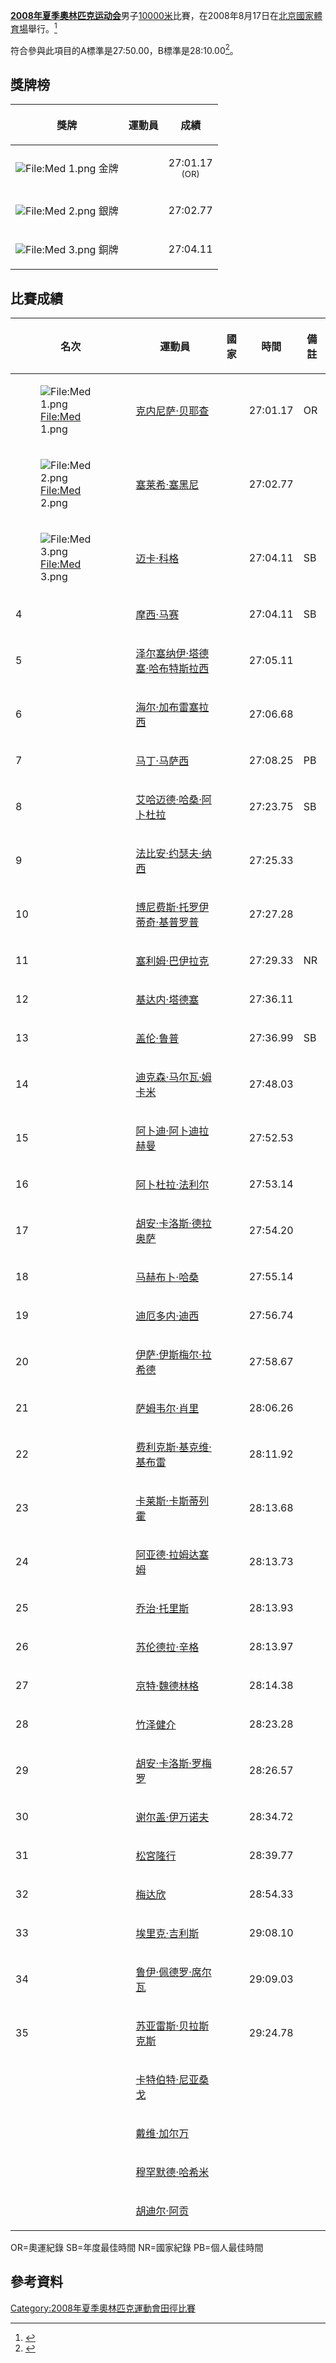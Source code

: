 {{2008年奥运会田径}}

'''[[2008年夏季奧林匹克运动会|2008年夏季奧林匹克运动会]]'''男子[[10000米|10000米]]比賽，在2008年8月17日在[[北京國家體育場|北京國家體育場]]舉行。<ref>{{cite web |url=http://www.iaaf.org/OLY08/results/eventCode=3659/bydiscipline/index.html |title=Olympic Athletics Competition Schedule |accessdate=2008-08-04 |4= |publisher=[[IAAF|IAAF]] |deadurl=yes |archiveurl=https://web.archive.org/web/20080913131714/http://www.iaaf.org/OLY08/results/eventCode%3D3659/bydiscipline/index.html |archivedate=2008-09-13 }}</ref>

符合參與此項目的A標準是27:50.00，B標準是28:10.00<ref>{{cite web |url=http://www.iaaf.org/OLY08/standards/index.html |title=Entry Standards - The XXIX Olympic Games - Beijing, China - 8/24 August 2008 |accessdate=2008-08-04 |4= |publisher=[[IAAF|IAAF]] |archive-date=2008-09-13 |archive-url=https://web.archive.org/web/20080913131730/http://www.iaaf.org/OLY08/standards/index.html |dead-url=no }}</ref>。

== 獎牌榜 ==
{| class="wikitable"
|- bgcolor="#efefef"
!align="center"|'''獎牌'''
!align="center"|'''運動員'''
!align="center"|'''成績'''
|-
| bgcolor="gold" | [[File:Med_1.png|File:Med 1.png]] 金牌
| {{flagIOCathlete|[[克内尼萨·贝耶查|克内尼萨·-{zh-hans:贝耶查;zh-hk:比姬妮;zh-tw:貝寇爾;}-]]|ETH|2008年夏季}}||27:01.17 <br /><small>(OR)</small>
|-
| bgcolor="silver" | [[File:Med_2.png|File:Med 2.png]] 銀牌
| {{flagIOCathlete|[[塞莱希·塞黑尼|塞莱希·-{zh-hans:塞黑尼;zh-hant:塞辛}-]]|ETH|2008年夏季}}||27:02.77
|-
| bgcolor="cc9966" | [[File:Med_3.png|File:Med 3.png]] 銅牌
| {{flagIOCathlete|[[迈卡·科格|迈卡·-{zh-hans:科格;zh-hant:柯戈}-]]|KEN|2008年夏季}}||27:04.11
|}

== 比賽成績 ==
{| class="sortable wikitable" style="text-align:center"
!名次!!運動員!!國家!!時間!!備註
|-
|[[File:Med_1.png|File:Med 1.png]]
|align="left"| [[克内尼萨·贝耶查|克内尼萨·贝耶查]] ||align="left"| {{flagIOC|ETH|2008年夏季}}
|27:01.17 
|OR
|-
|[[File:Med_2.png|File:Med 2.png]]
|align="left"| [[塞莱希·塞黑尼|塞莱希·塞黑尼]] ||align="left"| {{flagIOC|ETH|2008年夏季}}
|27:02.77 
| 
|-
|[[File:Med_3.png|File:Med 3.png]]
|align="left"| [[迈卡·科格|迈卡·科格]] ||align="left"| {{flagIOC|KEN|2008年夏季}}
|27:04.11 
|SB
|-
|4
|align="left"| [[摩西·马赛|摩西·马赛]] ||align="left"| {{flagIOC|KEN|2008年夏季}}
|27:04.11 
|SB
|-
|5
|align="left"| [[泽尔塞纳伊·塔德塞·哈布特斯拉西|泽尔塞纳伊·塔德塞·哈布特斯拉西]] ||align="left"| {{flagIOC|ERI|2008年夏季}}
|27:05.11 
| 
|-
|6
|align="left"| [[海尔·加布雷塞拉西|海尔·加布雷塞拉西]] ||align="left"| {{flagIOC|ETH|2008年夏季}}
|27:06.68 
| 
|-
|7
|align="left"| [[马丁·马萨西|马丁·马萨西]] ||align="left"| {{flagIOC|KEN|2008年夏季}}
|27:08.25 
|PB
|-
|8
|align="left"| [[艾哈迈德·哈桑·阿卜杜拉|艾哈迈德·哈桑·阿卜杜拉]] ||align="left"| {{flagIOC|QAT|2008年夏季}}
|27:23.75 
|SB
|-
|9
|align="left"| [[法比安·约瑟夫·纳西|法比安·约瑟夫·纳西]] ||align="left"| {{flagIOC|TAN|2008年夏季}}
|27:25.33 
| 
|-
|10
|align="left"| [[博尼费斯·托罗伊蒂奇·基普罗普|博尼费斯·托罗伊蒂奇·基普罗普]] ||align="left"| {{flagIOC|UGA|2008年夏季}}
|27:27.28 
| 
|-
|11
|align="left"| [[塞利姆·巴伊拉克|塞利姆·巴伊拉克]] ||align="left"| {{flagIOC|TUR|2008年夏季}}
|27:29.33 
|NR
|-
|12
|align="left"| [[基达内·塔德塞|基达内·塔德塞]] ||align="left"| {{flagIOC|ERI|2008年夏季}}
|27:36.11 
| 
|-
|13
|align="left"| [[盖伦·鲁普|盖伦·鲁普]] ||align="left"| {{flagIOC|USA|2008 Summer}}
|27:36.99 
|SB
|-
|14
|align="left"| [[迪克森·马尔瓦·姆卡米|迪克森·马尔瓦·姆卡米]] ||align="left"| {{flagIOC|TAN|2008年夏季}}
|27:48.03 
| 
|-
|15
|align="left"| [[阿卜迪·阿卜迪拉赫曼|阿卜迪·阿卜迪拉赫曼]] ||align="left"| {{flagIOC|USA|2008年夏季}}
|27:52.53 
| 
|-
|16
|align="left"| [[阿卜杜拉·法利尔|阿卜杜拉·法利尔]] ||align="left"| {{flagIOC|MAR|2008年夏季}}
|27:53.14 
| 
|-
|17
|align="left"| [[胡安·卡洛斯·德拉奥萨|胡安·卡洛斯·德拉奥萨]] ||align="left"| {{flagIOC|ESP|2008年夏季}}
|27:54.20 
| 
|-
|18
|align="left"| [[马赫布卜·哈桑|马赫布卜·哈桑]] ||align="left"| {{flagIOC|BRN|2008年夏季}}
|27:55.14 
| 
|-
|19
|align="left"| [[迪厄多内·迪西|迪厄多内·迪西]] ||align="left"| {{flagIOC|RWA|2008年夏季}}
|27:56.74 
| 
|-
|20
|align="left"| [[伊萨·伊斯梅尔·拉希德|伊萨·伊斯梅尔·拉希德]] ||align="left"| {{flagIOC|QAT|2008年夏季}}
|27:58.67 
| 
|-
|21
|align="left"| [[萨姆韦尔·肖里|萨姆韦尔·肖里]] ||align="left"| {{flagIOC|TAN|2008年夏季}}
|28:06.26 
| 
|-
|22
|align="left"| [[费利克斯·基克维·基布雷|费利克斯·基克维·基布雷]] ||align="left"| {{flagIOC|QAT|2008年夏季}}
|28:11.92 
| 
|-
|23
|align="left"| [[卡莱斯·卡斯蒂列霍|卡莱斯·卡斯蒂列霍]] ||align="left"| {{flagIOC|ESP|2008年夏季}}
|28:13.68 
| 
|-
|24
|align="left"| [[阿亚德·拉姆达塞姆|阿亚德·拉姆达塞姆]] ||align="left"| {{flagIOC|ESP|2008年夏季}}
|28:13.73 
| 
|-
|25
|align="left"| [[乔治·托里斯|乔治·托里斯]] ||align="left"| {{flagIOC|USA|2008年夏季}}
|28:13.93 
| 
|-
|26
|align="left"| [[苏伦德拉·辛格|苏伦德拉·辛格]] ||align="left"| {{flagIOC|IND|2008年夏季}}
|28:13.97 
| 
|-
|27
|align="left"| [[京特·魏德林格|京特·魏德林格]] ||align="left"| {{flagIOC|AUT|2008年夏季}}
|28:14.38 
| 
|-
|28
|align="left"| [[竹泽健介|竹泽健介]] ||align="left"| {{flagIOC|JPN|2008年夏季}}
|28:23.28 
| 
|-
|29
|align="left"| [[胡安·卡洛斯·罗梅罗|胡安·卡洛斯·罗梅罗]] ||align="left"| {{flagIOC|MEX|2008年夏季}}
|28:26.57 
| 
|-
|30
|align="left"| [[谢尔盖·伊万诺夫_(田径)|谢尔盖·伊万诺夫]] ||align="left"| {{flagIOC|RUS|2008年夏季}}
|28:34.72 
| 
|-
|31
|align="left"| [[松宮隆行|松宮隆行]] ||align="left"| {{flagIOC|JPN|2008年夏季}}
|28:39.77 
| 
|-
|32
|align="left"| [[梅达欣|梅达欣]] ||align="left"| {{flagIOC|ERI|2008年夏季}}
|28:54.33 
| 
|-
|33
|align="left"| [[埃里克·吉利斯|埃里克·吉利斯]] ||align="left"| {{flagIOC|CAN|2008年夏季}}
|29:08.10 
| 
|-
|34
|align="left"| [[鲁伊·佩德罗·席尔瓦|鲁伊·佩德罗·席尔瓦]] ||align="left"| {{flagIOC|POR|2008年夏季}}
|29:09.03 
| 
|-
|35
|align="left"| [[苏亚雷斯·贝拉斯克斯|苏亚雷斯·贝拉斯克斯]] ||align="left"| {{flagIOC|MEX|2008年夏季}}
|29:24.78 
| 
|-
|{{Sort|99|}}
|align="left"| [[卡特伯特·尼亚桑戈|卡特伯特·尼亚桑戈]] ||align="left"| {{flagIOC|ZIM|2008年夏季}}
|{{Sort|99:99.99|DNF}}
| 
|-
|{{Sort|99|}}
|align="left"| [[戴维·加尔万|戴维·加尔万]] ||align="left"| {{flagIOC|MEX|2008年夏季}}
|{{Sort|99:99.99|DNF}}
| 
|-
|{{Sort|99|}}
|align="left"| [[穆罕默德·哈希米|穆罕默德·哈希米]] ||align="left"| {{flagIOC|MAR|2008年夏季}}
|{{Sort|99:99.99|DNF}}
| 
|-
|{{Sort|99|}}
|align="left"| [[胡迪尔·阿贡|胡迪尔·阿贡]] ||align="left"| {{flagIOC|ALG|2008年夏季}}
|{{Sort|99:99.99|DNS}}
| 
|}

OR=奧運紀錄 SB=年度最佳時間 NR=國家紀錄 PB=個人最佳時間

== 參考資料 ==
<div class="references-small">
<references />
</div>

[[Category:2008年夏季奧林匹克運動會田徑比賽|Category:2008年夏季奧林匹克運動會田徑比賽]]